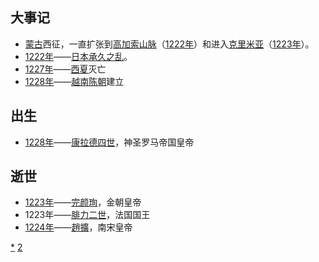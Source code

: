 {{Unreferenced|time=2018-09-17T04:09:44+00:00}}
{{DecadeTOC|1220}}

== 大事记 ==
* [[蒙古|蒙古]]西征，一直扩张到[[高加索山脉|高加索山脉]]（[[1222年|1222年]]）和进入[[克里米亚|克里米亚]]（[[1223年|1223年]]）。
* [[1222年|1222年]]——[[日本|日本]][[承久之乱|承久之乱]]。
* [[1227年|1227年]]——[[西夏|西夏]]灭亡
* [[1228年|1228年]]——[[越南|越南]][[陈朝|陈朝]]建立

== 出生 ==
* [[1228年|1228年]]——[[康拉德四世|康拉德四世]]，神圣罗马帝国皇帝

== 逝世 ==
* [[1223年|1223年]]——[[金宣宗|完颜珣]]，金朝皇帝
* 1223年——[[腓力二世|腓力二世]]，法国国王
* [[1224年|1224年]]——[[宋宁宗|趙擴]]，南宋皇帝

{{世紀|13}}

[[Category:1220年代|*]]
[[Category:13世纪各年代|2]]